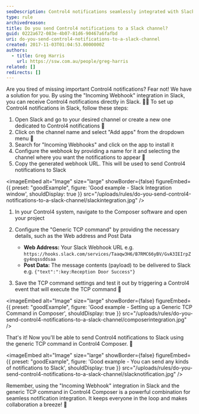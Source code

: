 ```yaml
---
seoDescription: Control4 notifications seamlessly integrated with Slack channels for real-time updates and collaboration.
type: rule
archivedreason:
title: Do you send Control4 notifications to a Slack channel?
guid: 0222a672-083e-4b07-81d6-90467a6fafbd
uri: do-you-send-control4-notifications-to-a-slack-channel
created: 2017-11-03T01:04:53.0000000Z
authors:
  - title: Greg Harris
    url: https://ssw.com.au/people/greg-harris
related: []
redirects: []
---
```


Are you tired of missing important Control4 notifications? Fear not! We have a solution for you. By using the "Incoming Webhook" integration in Slack, you can receive Control4 notifications directly in Slack. 📣💬
To set up Control4 notifications in Slack, follow these steps:

1. Open Slack and go to your desired channel or create a new one dedicated to Control4 notifications 📢
2. Click on the channel name and select "Add apps" from the dropdown menu 🔌
3. Search for "Incoming Webhooks" and click on the app to install it
4. Configure the webhook by providing a name for it and selecting the channel where you want the notifications to appear 📝
5. Copy the generated webhook URL. This will be used to send Control4 notifications to Slack

<imageEmbed
  alt="Image"
  size="large"
  showBorder={false}
  figureEmbed={{
    preset: "goodExample",
    figure: 'Good example - Slack Integration window',
    shouldDisplay: true
  }}
  src="/uploads/rules/do-you-send-control4-notifications-to-a-slack-channel/slackintegration.jpg"
/>

1. In your Control4 system, navigate to the Composer software and open your project
2. Configure the "Generic TCP command" by providing the necessary details, such as the Web address and Post Data

   - **Web Address:** Your Slack Webhook URL e.g. `https://hooks.slack.com/services/Taaqw3H6/B7RMC66yBV/GvA3IEIrpZgy4nqssddsaa`
   - **Post Data:** The message contents (payload) to be delivered to Slack e.g. `{"text":":key:Reception Door Success"}`

3. Save the TCP command settings and test it out by triggering a Control4 event that will execute the TCP command 🚨

<imageEmbed
  alt="Image"
  size="large"
  showBorder={false}
  figureEmbed={{
    preset: "goodExample",
    figure: 'Good example - Setting up a Generic TCP Command in Composer',
    shouldDisplay: true
  }}
  src="/uploads/rules/do-you-send-control4-notifications-to-a-slack-channel/composerintegration.jpg"
/>

That's it! Now you'll be able to send Control4 notifications to Slack using the generic TCP command in Control4 Composer. 🙌

<imageEmbed
  alt="Image"
  size="large"
  showBorder={false}
  figureEmbed={{
    preset: "goodExample",
    figure: 'Good example - You can send any kinds of notifications to Slack',
    shouldDisplay: true
  }}
  src="/uploads/rules/do-you-send-control4-notifications-to-a-slack-channel/slacknotification.jpg"
/>

Remember, using the "Incoming Webhook" integration in Slack and the generic TCP command in Control4 Composer is a powerful combination for seamless notification integration. It keeps everyone in the loop and makes collaboration a breeze! 🤝